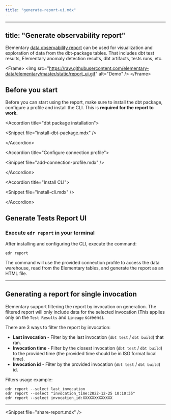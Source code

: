 ```yaml
---
title: "generate-report-ui.mdx"
---
```


---
title: "Generate observability report"
---

Elementary [data observability report](/features/data-observability-dashboard) can be used for visualization and exploration of data from the dbt-package tables. That includes dbt test results, Elementary anomaly detection results, dbt artifacts, tests runs, etc.

&lt;Frame&gt;
  &lt;img
    src="https://raw.githubusercontent.com/elementary-data/elementary/master/static/report_ui.gif"
    alt="Demo"
  /&gt;
&lt;/Frame&gt;

## Before you start

Before you can start using the report, make sure to install the dbt package, configure a profile and install the CLI.
This is **required for the report to work.**

&lt;Accordion title="dbt package installation"&gt;

&lt;Snippet file="install-dbt-package.mdx" /&gt;

&lt;/Accordion&gt;

&lt;Accordion title="Configure connection profile"&gt;

&lt;Snippet file="add-connection-profile.mdx" /&gt;

&lt;/Accordion&gt;

&lt;Accordion title="Install CLI"&gt;

&lt;Snippet file="install-cli.mdx" /&gt;

&lt;/Accordion&gt;

## Generate Tests Report UI

### Execute `edr report` in your terminal

After installing and configuring the CLI, execute the command:

```shell
edr report
```

The command will use the provided connection profile to access the data warehouse, read from the Elementary tables, and generate the report as an HTML file.

---

## Generating a report for single invocation

Elementary support filtering the report by invocation on generation.
The filtered report will only include data for the selected invocation (This applies only on the `Test Results` and `Lineage` screens).

There are 3 ways to filter the report by invocation:

- **Last invocation** - Filter by the last invocation (`dbt test` / `dbt build`) that ran.
- **Invocation time** - Filter by the closest invocation (`dbt test` / `dbt build`) to the provided time (the provided time should be in ISO format local time).
- **Invocation id** - Filter by the provided invocation (`dbt test` / `dbt build`) id.

Filters usage example:

```shell edr report invocation filters
edr report --select last_invocation
edr report --select "invocation_time:2022-12-25 10:10:35"
edr report --select invocation_id:XXXXXXXXXXXXX
```

---

&lt;Snippet file="share-report.mdx" /&gt;
